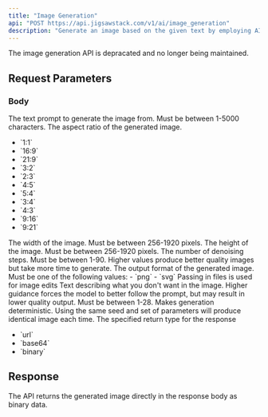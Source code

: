 ```yaml
---
title: "Image Generation"
api: "POST https://api.jigsawstack.com/v1/ai/image_generation"
description: "Generate an image based on the given text by employing AI models like Flux, Stable Diffusion, and other top models."
---
```



<Warning>
  <p>
    The image generation API is depracated and no longer being maintained. 
  </p>
</Warning>

## Request Parameters

### Body

<ParamField body="prompt" type="string" required>
  The text prompt to generate the image from. Must be between 1-5000 characters.
</ParamField>

<ParamField body="aspect_ratio" type="string" default="1:1">
  The aspect ratio of the generated image.
  <ul>
    <li>`1:1`</li>
    <li>`16:9`</li>
    <li>`21:9`</li>
    <li>`3:2`</li>
    <li>`2:3`</li>
    <li>`4:5`</li>
    <li>`5:4`</li>
    <li>`3:4`</li>
    <li>`4:3`</li>
    <li>`9:16`</li>
    <li>`9:21`</li>
  </ul>
</ParamField>

<ParamField body="width" type="number">
  The width of the image. Must be between 256-1920 pixels.
</ParamField>

<ParamField body="height" type="number">
  The height of the image. Must be between 256-1920 pixels.
</ParamField>

<ParamField body="steps" type="number" default="4">
  The number of denoising steps. Must be between 1-90. Higher values produce better quality images but take more time to generate.
</ParamField>

<ParamField body="output_format" type="string" default="png">
  The output format of the generated image. Must be one of the following values:
  - `png`
  - `svg`
</ParamField>

<FilesParam />
<Info>Passing in files is used for image edits</Info>

<ParamField body="advance_config" type="object">
  <Expandable title="advance_config" defaultOpen="false">
    <ParamField body="negative_prompt" type="string">
      Text describing what you don't want in the image.
    </ParamField>
    <ParamField body="guidance" type="number">
      Higher guidance forces the model to better follow the prompt, but may result in lower quality output. Must be between 1-28.
    </ParamField>
    <ParamField body="seed" type="number">
      Makes generation deterministic. Using the same seed and set of parameters will produce identical image each time.
    </ParamField>
  </Expandable>
</ParamField>

<ParamField body="return_type" type="string">
  The specified return type for the response
  <ul>
    <li>`url`</li>
    <li>`base64`</li>
    <li>`binary`</li>
  </ul>
</ParamField>

<Snippet file="header.mdx" />

## Response

The API returns the generated image directly in the response body as binary data.

<ImageGenerationSnippet />